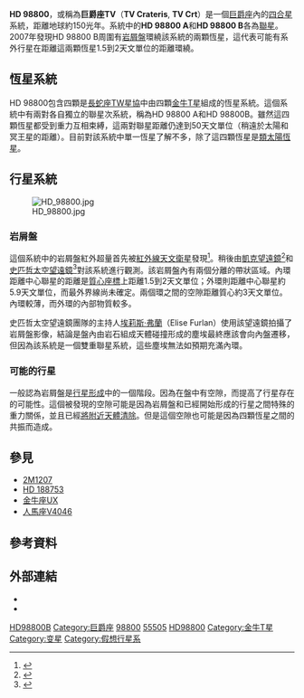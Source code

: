 {{Starbox begin
| name = HD 98800
}}
{{Starbox observe
| epoch = [[J2000.0|J2000.0]]
| constell = [[巨爵座|巨爵座]]
| ra = {{RA|11|22|05.2898}}
| dec = {{DEC|-24|46|39.760}}
| appmag_v = 9.11
}}
{{Starbox character
| class = K5Ve
| r-i = <!--R-I color-->
| v-r = <!--V-R color-->
| b-v = <!--B-V color-->
| u-b = <!--U-B color-->
| variable = [[金牛T星|金牛T星]]
}}
{{Starbox astrometry
| radial_v = 9.25
| prop_mo_ra = -85.45
| prop_mo_dec = -33.37
| parallax = 21.43
| p_error = 2.86
| parallax_footnote = <!--Parallax footnote-->
| dist_ly = ~150
| dist_pc = ~47
| space_v_u = <!--Space velocity (U), σu cos v w (in km/s)-->
| space_v_v = <!--Space velocity (V), σv cos w (in km/s)-->
| space_v_w = <!--Space velocity (W), σw (in km/s)-->
| absmag_v = 10.27
}}
{{Starbox detail
| source = <!--[source url]-->
| mass = <!--Mass (in solar masses)-->
| radius = <!--Radius (in solar radii)-->
| gravity = <!--Surface gravity (given as the base 10 logarithm expressed in cgs units)-->
| luminosity = <!--Luminosity (in solar luminosities)-->
| temperature = <!--Temperature (in Kelvin)-->
| metal = <!--Metallicity (no units provided by template)-->
| rotation = <!--Rotation (no units provided by template)-->
| age = 10 million
}}
{{Starbox catalog
| names = [[格利泽近星星表|GJ 2084]], [[導引星表|GSC 06654-00219]], [[HD星表|HD 98800]], [[依巴谷卫星|HIP 55505]], [[SAO星表|SAO 179815]], [[變星命名|TV Crateris]]
}}
{{Starbox reference
| Simbad = HD+98800
| ARICNS = <!--Code-->
}}
{{Starbox end}}

'''HD 98800'''，或稱為'''巨爵座TV'''（'''TV Crateris''', '''TV Crt'''）是一個[[巨爵座|巨爵座]]內的[[恆星系統|四合星]]系統，距離地球約150光年。系統中的'''HD 98800 A'''和'''HD 98800 B'''各為[[聯星|聯星]]。2007年發現HD 98800 B周圍有[[岩屑盤|岩屑盤]]環繞該系統的兩顆恆星，這代表可能有系外行星在距離這兩顆恆星1.5到2天文單位的距離環繞。

== 恆星系統 ==
HD 98800包含四顆是[[長蛇座TW星協|長蛇座TW星協]]中由四顆[[金牛T星|金牛T星]]組成的恆星系統。這個系統中有兩對各自獨立的聯星次系統，稱為HD 98800 A和HD 98800B。雖然這四顆恆星都受到重力互相束縛，這兩對聯星距離仍達到50天文單位（稍遠於太陽和冥王星的距離）。目前對該系統中單一恆星了解不多，除了這四顆恆星是[[類太陽恆星|類太陽恆星]]。

== 行星系統 ==
[[File:HD_98800.jpg|thumb]]
=== 岩屑盤 ===
這個系統中的岩屑盤紅外超量首先被[[紅外線天文衛星|紅外線天文衛星]]發現<ref>{{cite journal | url=http://adsabs.harvard.edu/abs/1988PASP..100.1509W | author=Walker and Wolstencroft | title=Cool circumstellar matter around nearby main-sequence stars  | journal=[[太平洋天文學會彙刊|Publications of the Astronomical Society of the Pacific]] | volume=100 | pages=1509-1521 | year=1988 | doi=10.1086/132357 | bibcode=1988PASP..100.1509W}}</ref>。稍後由[[凱克望遠鏡|凱克望遠鏡]]<ref>{{cite journal | url=http://iopscience.iop.org/1538-4357/533/1/L37/ | author=Koerner ''et al.'' | title=A Single Circumbinary Disk in the HD 98800 Quadruple System  | journal=The [[天文物理期刊|Astrophysical Journal]] | volume=533 | issue=1 | pages=L37-L40 | year=2000 | doi=10.1086/312593 | last2=Jensen | first2=E. L. N. | last3=Cruz | first3=K. L. | last4=Guild | first4=T. B. | last5=Gultekin | first5=K. | bibcode=2000ApJ...533L..37K}}</ref>和[[史匹哲太空望遠鏡|史匹哲太空望遠鏡]]<ref>{{cite journal | url=http://www.iop.org/EJ/article/0004-637X/664/2/1176/70947.html | author=Furlan ''et al.'' | title=HD 98800: A 10 Myr Old Transition Disk  | journal=The [[天文物理期刊|Astrophysical Journal]] | volume=664 | issue=2 | pages=1176–1184 | year=2007 | doi=10.1086/519301 | last2=Sargent | first2=B. | last3=Calvet | first3=N. | last4=Forrest | first4=W. J. | last5=D’alessio | first5=P. | last6=Hartmann | first6=L. | last7=Watson | first7=D. M. | last8=Green | first8=J. D. | last9=Najita | first9=J. | bibcode=2007ApJ...664.1176F}}</ref>對該系統進行觀測。該岩屑盤內有兩個分離的帶狀區域。內環距離中心聯星的距離是[[質心座標|質心座標]]上距離1.5到2天文單位；外環則距離中心聯星約5.9天文單位，而最外界線尚未確定。兩個環之間的空隙距離質心約3天文單位。內環較薄，而外環的內部物質較多。

史匹哲太空望遠鏡團隊的主持人[[埃莉斯·弗蘭|埃莉斯·弗蘭]]（Elise Furlan）使用該望遠鏡拍攝了岩屑盤影像，結論是盤內由岩石組成天體碰撞形成的塵埃最終應該會向內盤遷移，但因為該系統是一個雙重聯星系統，這些塵埃無法如預期充滿內環。

=== 可能的行星 ===
一般認為岩屑盤是[[太陽星雲|行星形成]]中的一個階段。因為在盤中有空隙，而提高了行星存在的可能性。這個被發現的空隙可能是因為岩屑盤和已經開始形成的行星之間特殊的重力關係，並且已經[[清除鄰近的小天體|將附近天體清除]]。但是這個空隙也可能是因為四顆恆星之間的共振而造成。

== 參見 ==
* [[2M1207|2M1207]]
* [[HD_188753|HD 188753]]
* [[金牛座UX|金牛座UX]]
* [[人馬座V4046|人馬座V4046]]

== 參考資料 ==
<references/>

== 外部連結 ==
* {{cite web |url=http://jumk.de/astronomie/exoplanets/hd-98800.shtml |title=HD 98800 |accessdate=2008-06-20 |work=Jumk.de |archive-date=2009-07-22 |archive-url=https://web.archive.org/web/20090722102949/http://jumk.de/astronomie/exoplanets/hd-98800.shtml |dead-url=no }}
* {{cite web |url=http://www.spitzer.caltech.edu/images/2122-sig07-013-Evidence-for-a-Strange-Stellar-Family |title=Planets with Four Parents? Spitzer Finds Evidence for Strange Stellar Family |accessdate=2010-06-18 |work=NASA |publisher=Spitzer Space Telescope |date=2007-07-24 |first=Linda |last=Vu |archive-date=2010-06-19 |archive-url=https://web.archive.org/web/20100619155329/http://www.spitzer.caltech.edu/images/2122-sig07-013-Evidence-for-a-Strange-Stellar-Family |dead-url=no }}

[[Category:星周盤|HD98800B]]
[[Category:巨爵座|Category:巨爵座]]
[[Category:HD和HDE天體|98800]]
[[Category:HIP天體|55505]]
[[Category:聚星|HD98800]]
[[Category:金牛T星|Category:金牛T星]]
[[Category:变星|Category:变星]]
[[Category:假想行星系|Category:假想行星系]]